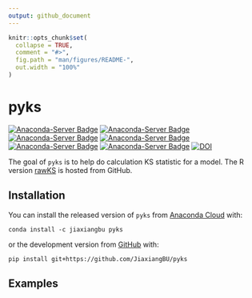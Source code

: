 ```yaml
---
output: github_document
---
```


<!-- README.md is generated from README.Rmd. Please edit that file -->

```r
knitr::opts_chunk$set(
  collapse = TRUE,
  comment = "#>",
  fig.path = "man/figures/README-",
  out.width = "100%"
)
```
# pyks

<!-- badges: start -->
[![Anaconda-Server Badge](https://anaconda.org/jiaxiangbu/pyks/badges/version.svg)](https://anaconda.org/jiaxiangbu/pyks)
[![Anaconda-Server Badge](https://anaconda.org/jiaxiangbu/pyks/badges/latest_release_date.svg)](https://anaconda.org/jiaxiangbu/pyks)
[![Anaconda-Server Badge](https://anaconda.org/jiaxiangbu/pyks/badges/platforms.svg)](https://anaconda.org/jiaxiangbu/pyks)
[![Anaconda-Server Badge](https://anaconda.org/jiaxiangbu/pyks/badges/license.svg)](https://anaconda.org/jiaxiangbu/pyks)
[![Anaconda-Server Badge](https://anaconda.org/jiaxiangbu/pyks/badges/downloads.svg)](https://anaconda.org/jiaxiangbu/pyks)
[![Anaconda-Server Badge](https://anaconda.org/jiaxiangbu/pyks/badges/installer/conda.svg)](https://conda.anaconda.org/jiaxiangbu)
[![DOI](https://zenodo.org/badge/197245838.svg)](https://zenodo.org/badge/latestdoi/197245838)
<!-- badges: end -->

The goal of `pyks` is to help do calculation KS statistic for a model. The R version [rawKS](https://github.com/JiaxiangBU/rawKS) is hosted from GitHub.

## Installation

You can install the released version of `pyks` from [Anaconda Cloud](https://anaconda.org/JiaxiangBU/pyks) with:

```conda
conda install -c jiaxiangbu pyks 
```

or the development version from [GitHub](https://github.com/) with:

```conda
pip install git+https://github.com/JiaxiangBU/pyks
```

## Examples


